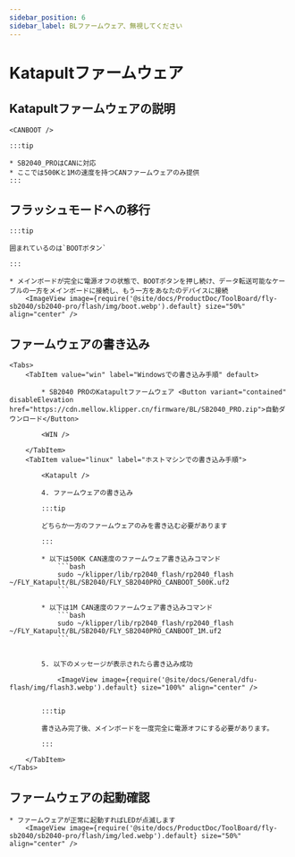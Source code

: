 ```yaml
---
sidebar_position: 6
sidebar_label: BLファームウェア、無視してください
---
```







# Katapultファームウェア

## Katapultファームウェアの説明

    <CANBOOT />

    :::tip

    * SB2040_PROはCANに対応
    * ここでは500Kと1Mの速度を持つCANファームウェアのみ提供
    :::

## フラッシュモードへの移行

    :::tip

    囲まれているのは`BOOTボタン`

    :::

    * メインボードが完全に電源オフの状態で、BOOTボタンを押し続け、データ転送可能なケーブルの一方をメインボードに接続し、もう一方をあなたのデバイスに接続
        <ImageView image={require('@site/docs/ProductDoc/ToolBoard/fly-sb2040/sb2040-pro/flash/img/boot.webp').default} size="50%" align="center" />

## ファームウェアの書き込み
    <Tabs>
        <TabItem value="win" label="Windowsでの書き込み手順" default>

            * SB2040 PROのKatapultファームウェア <Button variant="contained" disableElevation href="https://cdn.mellow.klipper.cn/firmware/BL/SB2040_PRO.zip">自動ダウンロード</Button>

            <WIN />
            
        </TabItem>
        <TabItem value="linux" label="ホストマシンでの書き込み手順">
            
            <Katapult />

            4. ファームウェアの書き込み

            :::tip

            どちらか一方のファームウェアのみを書き込む必要があります

            :::

            * 以下は500K CAN速度のファームウェア書き込みコマンド
                ```bash
                sudo ~/klipper/lib/rp2040_flash/rp2040_flash ~/FLY_Katapult/BL/SB2040/FLY_SB2040PRO_CANBOOT_500K.uf2
                ```
                       
            * 以下は1M CAN速度のファームウェア書き込みコマンド
                ```bash
                sudo ~/klipper/lib/rp2040_flash/rp2040_flash ~/FLY_Katapult/BL/SB2040/FLY_SB2040PRO_CANBOOT_1M.uf2
                ```


            5. 以下のメッセージが表示されたら書き込み成功

                <ImageView image={require('@site/docs/General/dfu-flash/img/flash3.webp').default} size="100%" align="center" />


            :::tip

            書き込み完了後、メインボードを一度完全に電源オフにする必要があります。

            :::

        </TabItem>
    </Tabs>

## ファームウェアの起動確認

    * ファームウェアが正常に起動すればLEDが点滅します
        <ImageView image={require('@site/docs/ProductDoc/ToolBoard/fly-sb2040/sb2040-pro/flash/img/led.webp').default} size="50%" align="center" />